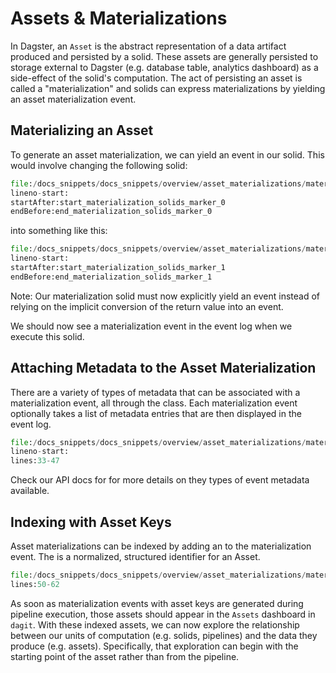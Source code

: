 
<DynamicMetaTags
  title="Assets & Materializations | Dagster"
  description="Dagster provides a data-aware orchestration graph."
/>

# Assets & Materializations

In Dagster, an `Asset` is the abstract representation of a data artifact produced and persisted by
a solid. These assets are generally persisted to storage external to Dagster (e.g. database table,
analytics dashboard) as a side-effect of the solid's computation. The act of persisting an asset
is called a "materialization" and solids can express materializations by yielding an asset
materialization event.

## Materializing an Asset

To generate an asset materialization, we can yield an <PyObject module="dagster" object="AssetMaterialization" /> event in our solid.
This would involve changing the following solid:

```python literalinclude caption=materialization.py
file:/docs_snippets/docs_snippets/overview/asset_materializations/materialization_solids.py
lineno-start:
startAfter:start_materialization_solids_marker_0
endBefore:end_materialization_solids_marker_0
```

into something like this:

```python literalinclude caption=materialization.py
file:/docs_snippets/docs_snippets/overview/asset_materializations/materialization_solids.py
lineno-start:
startAfter:start_materialization_solids_marker_1
endBefore:end_materialization_solids_marker_1
```

Note: Our materialization solid must now explicitly yield an <PyObject module="dagster" object="Output" />
event instead of relying on the implicit conversion of the return value into an <PyObject module="dagster" object="Output" />
event.

We should now see a materialization event in the event log when we execute this solid.

## Attaching Metadata to the Asset Materialization

There are a variety of types of metadata that can be associated with a materialization event, all
through the <PyObject module="dagster" object="EventMetadataEntry" /> class. Each materialization
event optionally takes a list of metadata entries that are then displayed in the event log.

```python literalinclude caption=materialization.py
file:/docs_snippets/docs_snippets/overview/asset_materializations/materialization_solids.py
lineno-start:
lines:33-47
```

Check our API docs for <PyObject module="dagster" object="EventMetadataEntry" /> for more details
on they types of event metadata available.

## Indexing with Asset Keys

Asset materializations can be indexed by adding an <PyObject module="dagster" object="AssetKey" />
to the materialization event. The <PyObject module="dagster" object="AssetKey" /> is a normalized,
structured identifier for an Asset.

```python literalinclude caption=materialization.py
file:/docs_snippets/docs_snippets/overview/asset_materializations/materialization_solids.py
lines:50-62
```

As soon as materialization events with asset keys are generated during pipeline execution, those
assets should appear in the `Assets` dashboard in `dagit`. With these indexed assets, we can now
explore the relationship between our units of computation (e.g. solids, pipelines) and the data they
produce (e.g. assets). Specifically, that exploration can begin with the starting point of the
asset rather than from the pipeline.
